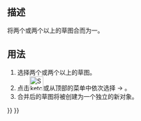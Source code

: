 <languages/>

{{Docnav/zh-cn
|[[Sketcher_ValidateSketch/zh-cn|校验草图…]]
|[[Sketcher_MirrorSketch/zh-cn|镜像草图]]
|[[Sketcher_Workbench/zh-cn|Sketcher]]
|IconL=Sketcher_ValidateSketch.svg
|IconR=Sketcher_MirrorSketch.svg‎
|IconC=Workbench_Sketcher.svg
}}

<div class="mw-translate-fuzzy">
{{GuiCommand/zh-cn
|Name=合并草图
|MenuLocation=Sketch → 合并草图
|Workbenches=[[Sketcher_Workbench/zh-cn|Sketcher]]
|Version=0.15
}}
</div>

<span id="Description"></span>
==描述==

<div class="mw-translate-fuzzy">
将两个或两个以上的草图合而为一。
</div>

<span id="Usage"></span>
==用法==

<div class="mw-translate-fuzzy">
#选择两个或两个以上的草图。
#点击[[Image:Sketcher_MergeSketch.png|32px]]或从顶部的菜单中依次选择{{KEY|Sketch}}  →  {{KEY|[[Image:Sketcher_MergeSketch.png|32px]] Merge Sketches}}。
#合并后的草图将被创建为一个独立的新对象。
</div>


{{Docnav/zh-cn
|[[Sketcher_ValidateSketch/zh-cn|校验草图…]]
|[[Sketcher_MirrorSketch/zh-cn|镜像草图]]
|[[Sketcher_Workbench/zh-cn|Sketcher]]
|IconL=Sketcher_ValidateSketch.svg
|IconR=Sketcher_MirrorSketch.svg‎
|IconC=Workbench_Sketcher.svg
}}


{{Sketcher Tools navi{{#translation:}}}}
{{Userdocnavi{{#translation:}}}}